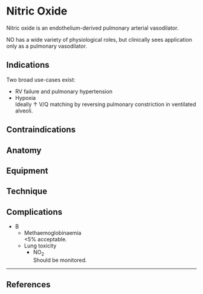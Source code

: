 # Nitric Oxide

Nitric oxide is an endothelium-derived pulmonary arterial vasodilator.


:::column-margin
NO has a wide variety of physiological roles, but clinically sees application only as a pulmonary vasodilator.
:::

## Indications

Two broad use-cases exist:

* RV failure and pulmonary hypertension
* Hypoxia\
Ideally ↑ V/Q matching by reversing pulmonary constriction in ventilated alveoli.

## Contraindications

## Anatomy

## Equipment



## Technique

## Complications

* B
    * Methaemoglobinaemia\
    <5% acceptable.
    * Lung toxicity
        * NO~2~\
        Should be monitored.



---

## References
